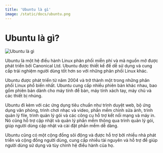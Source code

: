 ```yaml
---
title: 'Ubuntu là gì'
image: /static/docs/ubuntu.png
---
```


# Ubuntu là gì?

![Ubuntu là gì](/static/docs/ubuntu.png)

Ubuntu là một hệ điều hành Linux phân phối miễn phí và mã nguồn mở được phát triển bởi Canonical Ltd. Ubuntu được thiết kế để dễ sử dụng và cung cấp trải nghiệm người dùng tốt hơn so với những phân phối Linux khác.

Ubuntu được phát triển từ năm 2004 và trở thành một trong những phân phối Linux phổ biến nhất. Ubuntu cung cấp nhiều phiên bản khác nhau, bao gồm phiên bản dành cho máy tính để bàn, máy tính xách tay, máy chủ và các thiết bị nhúng.

Ubuntu đi kèm với các ứng dụng tiêu chuẩn như trình duyệt web, bộ ứng dụng văn phòng, trình chơi nhạc và video, phần mềm chỉnh sửa ảnh, trình quản lý file, trình quản lý gói và các công cụ hỗ trợ kết nối mạng và máy in. Nó cũng hỗ trợ cập nhật và quản lý phần mềm thông qua trình quản lý gói, giúp người dùng cập nhật và cài đặt phần mềm dễ dàng.

Ubuntu cũng có một cộng đồng sôi động và được hỗ trợ bởi nhiều nhà phát triển và cộng đồng người dùng, cung cấp nhiều tài nguyên và hỗ trợ để giúp người dùng sử dụng và tùy chỉnh hệ điều hành của họ.
